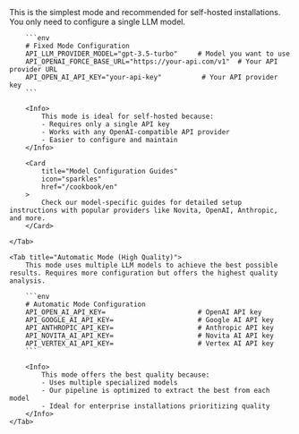 <Tabs>
    <Tab title="Fixed Mode (Recommended for Self-Hosted)">
        This is the simplest mode and recommended for self-hosted installations. You only need to configure a single LLM model.

        ```env
        # Fixed Mode Configuration
        API_LLM_PROVIDER_MODEL="gpt-3.5-turbo"     # Model you want to use
        API_OPENAI_FORCE_BASE_URL="https://your-api.com/v1"  # Your API provider URL
        API_OPEN_AI_API_KEY="your-api-key"          # Your API provider key
        ```

        <Info>
            This mode is ideal for self-hosted because:
            - Requires only a single API key
            - Works with any OpenAI-compatible API provider
            - Easier to configure and maintain
        </Info>

        <Card
            title="Model Configuration Guides"
            icon="sparkles"
            href="/cookbook/en"
        >
            Check our model-specific guides for detailed setup instructions with popular providers like Novita, OpenAI, Anthropic, and more.
        </Card>

    </Tab>

    <Tab title="Automatic Mode (High Quality)">
        This mode uses multiple LLM models to achieve the best possible results. Requires more configuration but offers the highest quality analysis.

        ```env
        # Automatic Mode Configuration
        API_OPEN_AI_API_KEY=                       # OpenAI API key
        API_GOOGLE_AI_API_KEY=                     # Google AI API key
        API_ANTHROPIC_API_KEY=                     # Anthropic API key
        API_NOVITA_AI_API_KEY=                     # Novita AI API key
        API_VERTEX_AI_API_KEY=                     # Vertex AI API key
        ```

        <Info>
            This mode offers the best quality because:
            - Uses multiple specialized models
            - Our pipeline is optimized to extract the best from each model
            - Ideal for enterprise installations prioritizing quality
        </Info>
    </Tab>
</Tabs>